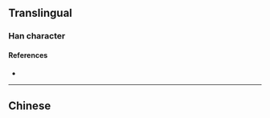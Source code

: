 {{also|員}}
{{character info/new}}
==Translingual==

===Han character===
{{Han char|rn=30|rad=口|as=04|sn=7|four=|canj=RBO|ids=⿱口贝}}

====References====
* {{Han ref|kx=0181.191|hdz=10589.030|uh=5458|ud=21592}}

----

==Chinese==
{{zh-see|員}}